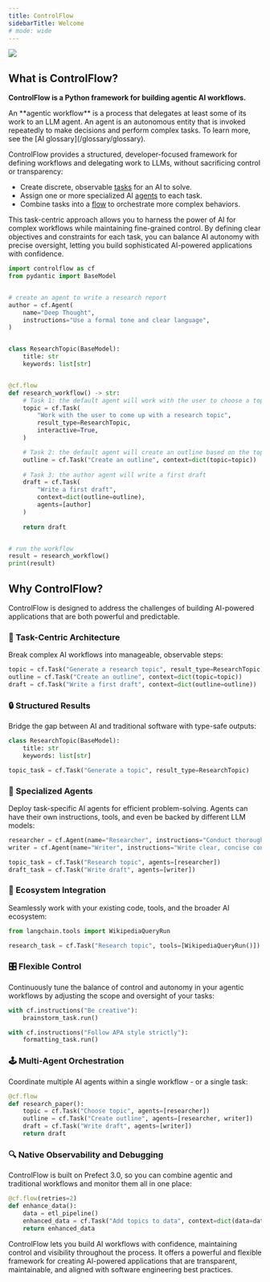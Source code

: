 ```yaml
---
title: ControlFlow
sidebarTitle: Welcome
# mode: wide
---
```


![](/assets/brand/controlflow_banner.png)

## What is ControlFlow?

**ControlFlow is a Python framework for building agentic AI workflows.**

<Note>
An **agentic workflow** is a process that delegates at least some of its work to an LLM agent. An agent is an autonomous entity that is invoked repeatedly to make decisions and perform complex tasks. To learn more, see the [AI glossary](/glossary/glossary).
</Note>


ControlFlow provides a structured, developer-focused framework for defining workflows and delegating work to LLMs, without sacrificing control or transparency:

- Create discrete, observable [tasks](/concepts/tasks) for an AI to solve.
- Assign one or more specialized AI [agents](/concepts/agents) to each task.
- Combine tasks into a [flow](/concepts/flows) to orchestrate more complex behaviors.

This task-centric approach allows you to harness the power of AI for complex workflows while maintaining fine-grained control. By defining clear objectives and constraints for each task, you can balance AI autonomy with precise oversight, letting you build sophisticated AI-powered applications with confidence.

```python
import controlflow as cf
from pydantic import BaseModel


# create an agent to write a research report
author = cf.Agent(
    name="Deep Thought",
    instructions="Use a formal tone and clear language",
)


class ResearchTopic(BaseModel):
    title: str
    keywords: list[str]


@cf.flow
def research_workflow() -> str:
    # Task 1: the default agent will work with the user to choose a topic
    topic = cf.Task(
        "Work with the user to come up with a research topic",
        result_type=ResearchTopic,
        interactive=True,
    )

    # Task 2: the default agent will create an outline based on the topic
    outline = cf.Task("Create an outline", context=dict(topic=topic))
    
    # Task 3: the author agent will write a first draft 
    draft = cf.Task(
        "Write a first draft", 
        context=dict(outline=outline),
        agents=[author]
    )
    
    return draft


# run the workflow
result = research_workflow()
print(result)
```


## Why ControlFlow?

ControlFlow is designed to address the challenges of building AI-powered applications that are both powerful and predictable.

### 🧩 Task-Centric Architecture

Break complex AI workflows into manageable, observable steps:

```python
topic = cf.Task("Generate a research topic", result_type=ResearchTopic)
outline = cf.Task("Create an outline", context=dict(topic=topic))
draft = cf.Task("Write a first draft", context=dict(outline=outline))
```

### 🔒 Structured Results

Bridge the gap between AI and traditional software with type-safe outputs:

```python
class ResearchTopic(BaseModel):
    title: str
    keywords: list[str]

topic_task = cf.Task("Generate a topic", result_type=ResearchTopic)
```

### 🤖 Specialized Agents

Deploy task-specific AI agents for efficient problem-solving. Agents can have their own instructions, tools, and even be backed by different LLM models:

```python
researcher = cf.Agent(name="Researcher", instructions="Conduct thorough research")
writer = cf.Agent(name="Writer", instructions="Write clear, concise content")

topic_task = cf.Task("Research topic", agents=[researcher])
draft_task = cf.Task("Write draft", agents=[writer])
```

### 🔗 Ecosystem Integration

Seamlessly work with your existing code, tools, and the broader AI ecosystem:

```python
from langchain.tools import WikipediaQueryRun

research_task = cf.Task("Research topic", tools=[WikipediaQueryRun()])
```

### 🎛️ Flexible Control

Continuously tune the balance of control and autonomy in your agentic workflows by adjusting the scope and oversight of your tasks:

```python
with cf.instructions("Be creative"):
    brainstorm_task.run()

with cf.instructions("Follow APA style strictly"):
    formatting_task.run()
```

### 🕹️ Multi-Agent Orchestration

Coordinate multiple AI agents within a single workflow - or a single task:

```python
@cf.flow
def research_paper():
    topic = cf.Task("Choose topic", agents=[researcher])
    outline = cf.Task("Create outline", agents=[researcher, writer])
    draft = cf.Task("Write draft", agents=[writer])
    return draft
```

### 🔍 Native Observability and Debugging

ControlFlow is built on Prefect 3.0, so you can combine agentic and traditional workflows and monitor them all in one place:

```python
@cf.flow(retries=2)
def enhance_data():
    data = etl_pipeline()
    enhanced_data = cf.Task("Add topics to data", context=dict(data=data))
    return enhanced_data
```

ControlFlow lets you build AI workflows with confidence, maintaining control and visibility throughout the process. It offers a powerful and flexible framework for creating AI-powered applications that are transparent, maintainable, and aligned with software engineering best practices.
